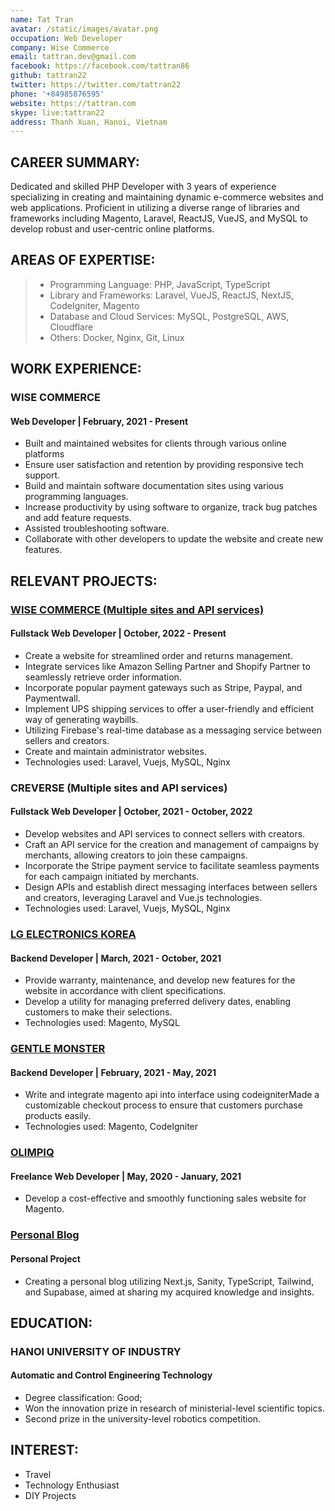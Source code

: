 ```yaml
---
name: Tat Tran
avatar: /static/images/avatar.png
occupation: Web Developer
company: Wise Commerce
email: tattran.dev@gmail.com
facebook: https://facebook.com/tattran86
github: tattran22
twitter: https://twitter.com/tattran22
phone: '+84985876595'
website: https://tattran.com
skype: live:tattran22
address: Thanh Xuan, Hanoi, Vietnam
---
```


## CAREER SUMMARY:

Dedicated and skilled PHP Developer with 3 years of experience specializing in creating and
maintaining dynamic e-commerce websites and web applications. Proficient in utilizing a
diverse range of libraries and frameworks including Magento, Laravel, ReactJS, VueJS, and
MySQL to develop robust and user-centric online platforms.

## AREAS OF EXPERTISE:

> - Programming Language: PHP, JavaScript, TypeScript
> - Library and Frameworks: Laravel, VueJS, ReactJS, NextJS, CodeIgniter, Magento
> - Database and Cloud Services: MySQL, PostgreSQL, AWS, Cloudflare
> - Others: Docker, Nginx, Git, Linux

## WORK EXPERIENCE:

### WISE COMMERCE

#### Web Developer | February, 2021 - Present

- Built and maintained websites for clients through various online platforms
- Ensure user satisfaction and retention by providing responsive tech support.
- Build and maintain software documentation sites using various programming languages.
- Increase productivity by using software to organize, track bug patches and add feature requests.
- Assisted troubleshooting software.
- Collaborate with other developers to update the website and create new features.

## RELEVANT PROJECTS:

### [WISE COMMERCE (Multiple sites and API services)](https://app.wisecommerce.io/)

#### Fullstack Web Developer | October, 2022 - Present

- Create a website for streamlined order and returns management.
- Integrate services like Amazon Selling Partner and Shopify Partner to seamlessly retrieve order information.
- Incorporate popular payment gateways such as Stripe, Paypal, and Paymentwall.
- Implement UPS shipping services to offer a user-friendly and efficient way of generating waybills.
- Utilizing Firebase's real-time database as a messaging service between sellers and creators.
- Create and maintain administrator websites.
- Technologies used: Laravel, Vuejs, MySQL, Nginx

### CREVERSE (Multiple sites and API services)

#### Fullstack Web Developer | October, 2021 - October, 2022

- Develop websites and API services to connect sellers with creators.
- Craft an API service for the creation and management of campaigns by merchants, allowing creators to join these campaigns.
- Incorporate the Stripe payment service to facilitate seamless payments for each campaign initiated by merchants.
- Design APIs and establish direct messaging interfaces between sellers and creators, leveraging Laravel and Vue.js technologies.
- Technologies used: Laravel, Vuejs, MySQL, Nginx

### [LG ELECTRONICS KOREA](https://www.lge.co.kr/)

#### Backend Developer | March, 2021 - October, 2021

- Provide warranty, maintenance, and develop new features for the website in accordance with client specifications.
- Develop a utility for managing preferred delivery dates, enabling customers to make their selections.
- Technologies used: Magento, MySQL

### [GENTLE MONSTER](https://www.gentlemonster.com/)

#### Backend Developer | February, 2021 - May, 2021

- Write and integrate magento api into interface using codeigniterMade a customizable checkout process to ensure that customers purchase products easily.
- Technologies used: Magento, CodeIgniter

### [OLIMPIQ](https://olimpiq.com.vn/)

#### Freelance Web Developer | May, 2020 - January, 2021

- Develop a cost-effective and smoothly functioning sales website for Magento.

### [Personal Blog](https://tattran.com/)

#### Personal Project

- Creating a personal blog utilizing Next.js, Sanity, TypeScript, Tailwind, and Supabase, aimed at sharing my acquired knowledge and insights.

## EDUCATION:

### HANOI UNIVERSITY OF INDUSTRY

#### Automatic and Control Engineering Technology

- Degree classification: Good;
- Won the innovation prize in research of ministerial-level scientific topics.
- Second prize in the university-level robotics competition.

## INTEREST:

- Travel
- Technology Enthusiast
- DIY Projects
